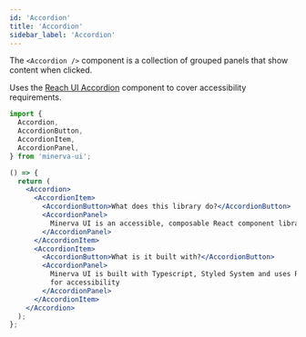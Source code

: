 ```yaml
---
id: 'Accordion'
title: 'Accordion'
sidebar_label: 'Accordion'
---
```


The `<Accordion />` component is a collection of grouped panels that show content when clicked.

Uses the [Reach UI Accordion](https://reacttraining.com/reach-ui/accordion) component to cover accessibility requirements.

```js
import {
  Accordion,
  AccordionButton,
  AccordionItem,
  AccordionPanel,
} from 'minerva-ui';
```

```jsx live
() => {
  return (
    <Accordion>
      <AccordionItem>
        <AccordionButton>What does this library do?</AccordionButton>
        <AccordionPanel>
          Minerva UI is an accessible, composable React component library.
        </AccordionPanel>
      </AccordionItem>
      <AccordionItem>
        <AccordionButton>What is it built with?</AccordionButton>
        <AccordionPanel>
          Minerva UI is built with Typescript, Styled System and uses Reach UI
          for accessibility
        </AccordionPanel>
      </AccordionItem>
    </Accordion>
  );
};
```
